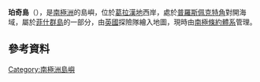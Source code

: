 {{coord|66|0|S|65|22|W|display=title}}

'''珀奇島'''（{{lang-en|Perch Island}}），是[[南極洲|南極洲]]的島嶼，位於[[葛拉漢地|葛拉漢地]]西岸，處於[[普羅斯佩克特角|普羅斯佩克特角]]對開海域，屬於[[菲什群島|菲什群島]]的一部分，由[[英國|英國]]探險隊繪入地圖，現時由[[南極條約體系|南極條約體系]]管理。

==參考資料==
{{usgs-gazetteer}}

{{DEFAULTSORT:Perch Island}}
[[Category:南極洲島嶼|Category:南極洲島嶼]]


{{GrahamCoast-geo-stub}}